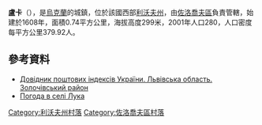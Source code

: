 {{coord|49|47|3|N|25|0|20|E|scale:100000|display=title}}

'''盧卡'''（{{lang-uk|Лука}}），是[[烏克蘭|烏克蘭]]的城鎮，位於該國西部[[利沃夫州|利沃夫州]]，由[[佐洛喬夫區|佐洛喬夫區]]負責管轄，始建於1608年，面積0.74平方公里，海拔高度299米，2001年人口280，人口密度每平方公里379.92人。

==參考資料==
*[http://www.uaidx.com/13/290?f=index&d=desc&lang=ua Довідник поштових індексів України. Львівська область. Золочівський район] {{Wayback|url=http://www.uaidx.com/13/290?f=index&d=desc&lang=ua |date=20160127100105 }}
* [http://weather.in.ua/ua/l'vovskaja/13980 Погода в селі Лука] {{Wayback|url=http://weather.in.ua/ua/l%27vovskaja/13980 |date=20111221154933 }}

[[Category:利沃夫州村落|Category:利沃夫州村落]]
[[Category:佐洛喬夫區村落|Category:佐洛喬夫區村落]]


{{Lviv-geo-stub}}